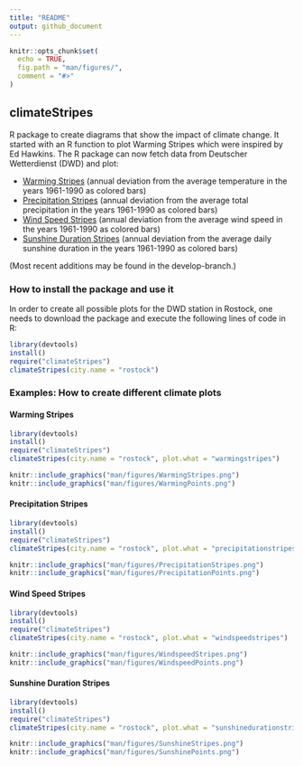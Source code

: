 ```yaml
---
title: "README"
output: github_document
---
```


```r
knitr::opts_chunk$set(
  echo = TRUE,
  fig.path = "man/figures/",
  comment = "#>"
)
```

## climateStripes

R package to create diagrams that show the impact of climate change.
It started with an R function to plot Warming Stripes which were inspired by Ed Hawkins.
The R package can now fetch data from Deutscher Wetterdienst (DWD) and plot:

* [Warming Stripes](#warming-stripes) (annual deviation from the average temperature in the years 1961-1990 as colored bars)
* [Precipitation Stripes](#precipitation-stripes) (annual deviation from the average total precipitation in the years 1961-1990 as colored bars)
* [Wind Speed Stripes](#wind-speed-stripes) (annual deviation from the average wind speed in the years 1961-1990 as colored bars)
* [Sunshine Duration Stripes](#precipitation-stripes) (annual deviation from the average daily sunshine duration in the years 1961-1990 as colored bars)

(Most recent additions may be found in the develop-branch.)

### How to install the package and use it

In order to create all possible plots for the DWD station in Rostock, one needs to download the package and execute the following lines of code in R:


```r
library(devtools)
install()
require("climateStripes")
climateStripes(city.name = "rostock")
```

### Examples: How to create different climate plots

#### Warming Stripes

```r
library(devtools)
install()
require("climateStripes")
climateStripes(city.name = "rostock", plot.what = "warmingstripes")
```

```r
knitr::include_graphics("man/figures/WarmingStripes.png")
knitr::include_graphics("man/figures/WarmingPoints.png")
```

#### Precipitation Stripes

```r
library(devtools)
install()
require("climateStripes")
climateStripes(city.name = "rostock", plot.what = "precipitationstripes")
```

```r
knitr::include_graphics("man/figures/PrecipitationStripes.png")
knitr::include_graphics("man/figures/PrecipitationPoints.png")
```

#### Wind Speed Stripes

```r
library(devtools)
install()
require("climateStripes")
climateStripes(city.name = "rostock", plot.what = "windspeedstripes")
```

```r
knitr::include_graphics("man/figures/WindspeedStripes.png")
knitr::include_graphics("man/figures/WindspeedPoints.png")
```

#### Sunshine Duration Stripes

```r
library(devtools)
install()
require("climateStripes")
climateStripes(city.name = "rostock", plot.what = "sunshinedurationstripes")
```

```r
knitr::include_graphics("man/figures/SunshineStripes.png")
knitr::include_graphics("man/figures/SunshinePoints.png")
```
